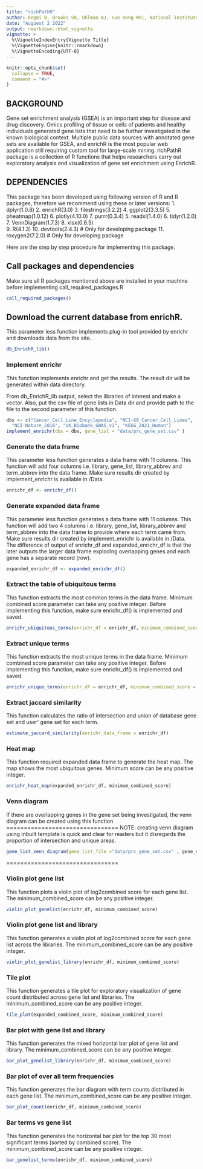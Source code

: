 ```yaml
---
title: "richPathR"
author: Regmi B, Brooks SR, Uhlman AJ, Sun Hong-Wei, National Institute of Arthritis and Musculoskeletal and Skin Disease, National Institutes of Health, Bethesda, MD, USA
date: "Auguest 2 2022"
output: rmarkdown::html_vignette
vignette: >
  %\VignetteIndexEntry{Vignette Title}
  %\VignetteEngine{knitr::rmarkdown}
  %\VignetteEncoding{UTF-8}
---
```


```r
knitr::opts_chunk$set(
  collapse = TRUE,
  comment = "#>"
)
```

## BACKGROUND

Gene set enrichment analysis (GSEA) is an important step for disease and drug
discovery. Omics profiling of tissue or cells of patients and healthy
individuals generated gene lists that need to be further investigated in the
known biological context. Multiple public data sources with annotated gene sets
are available for GSEA, and enrichR is the most popular web application still
requiring custom tool for large-scale mining. richPathR package is a
collection of R functions that helps researchers carry out exploratory analysis
and visualization of gene set enrichment using EnrichR.

## DEPENDENCIES

This package has been developed using following version of R and R packages,
therefore we recommend using these or later versions:
1. dplyr(1.0.8)
2. enrichR(3.0)
3. filestrings(3.2.2)
4. ggplot2(3.3.5)
5. pheatmap(1.0.12)
6. plotly(4.10.0)
7. purrr(0.3.4)
5. readxl(1.4.0)
6. tidyr(1.2.0)
7. VennDiagram(1.7.3)
8. xlsx(0.6.5)  
9. R(4.1.3)
10. devtools(2.4.3)                 # Only for developing package
11. roxygen2(7.2.0)                 # Only for developing  package

Here are the step by  step procedure for implementing this package. 

## Call packages and dependencies

Make sure all R packages mentioned above are installed in your machine before implementing
call_required_packages.R
```r
call_required_packages()
```

## Download the current database from enrichR.

This parameter less function implements plug-in tool provided by enrichr and
downloads data from the site.
```r
db_EnrichR_lib()
```

### Implement enrichr

This function implements enrichr and get the results. The result dir will be
generated within data directory.

From db_EnrichR_lib output, select the libraries of interest and make a vector.
Also, put the csv file of gene lists in Data dir and provide path to the file to
the second parameter of this function.
```r
dbs <- c("Cancer_Cell_Line_Encyclopedia", "NCI-60_Cancer_Cell_Lines", 
  "NCI-Nature_2016", "UK_Biobank_GWAS_v1", "KEGG_2021_Human")
implement_enrichr(dbs = dbs, gene_list = "data/prc_gene_set.csv" )
```

### Generate the  data frame

This parameter less function generates a data frame with 11 columns. This 
function will add four columns i.e. library, gene_list, library_abbrev and
term_abbrev into the data frame. Make sure results dir created by 
implement_enrichr  is available in /Data.
```r
enrichr_df <- enrichr_df()
```

### Generate expanded data frame

This parameter less function generates a data frame with 11 columns. This 
function will add two 4 columns i.e. library, gene_list, library_abbrev and
term_abbrev into the data frame to provide where each term came from. Make sure
results dir created by implement_enrichr  is available in /Data. The difference
of output of enrichr_df and expanded_enrichr_df is that the later outputs the 
larger data frame exploding overlapping genes and each gene has a separate
record (row).
```r
expanded_enrichr_df <- expanded_enrichr_df()
```

### Extract the table of ubiquitous terms

This function extracts the most common terms in the  data
frame. Minimum combined score parameter can take any positive integer. Before
implementing this function, make sure enrichr_df() is implemented and saved.
```r
enrichr_ubiquitous_terms(enrichr_df = enrichr_df, minimum_combined_score = 5)
```

### Extract unique terms

This function extracts  the most unique terms in the data frame. Minimum
combined score parameter can take any positive integer. Before implementing this
function, make sure enrichr_df() is implemented and saved.
```r
enrichr_unique_terms(enrichr_df = enrichr_df, minimum_combined_score = 5)
```

### Extract jaccard similarity

This function calculates the ratio of intersection and union of database gene 
set and user' gene set for  each term.
```r
estimate_jaccard_similarity(enrichr_data_frame = enrichr_df)
```

### Heat map 

This function required expanded data frame to generate the heat map. The map
shows the most ubiquitous genes. Minimum score can be any positive integer.
```r
enrichr_heat_map(expanded_enrichr_df, minimum_combined_score)
```

### Venn diagram

If there are overlapping genes in the  gene set being investigated, the venn 
diagram can be created using this function
================================
NOTE: creating  venn diagram using inbuilt template is quick and clear for 
readers but it disregards the proportion of intersection and unique areas. 
```r
gene_list_venn_diagram(gene_list_file ="data/prc_gene_set.csv" , gene_set_names)
```
================================


### Violin plot gene list

This function plots a violin plot of log2combined score for each gene list. The
minimum_combined_score can be any positive integer.
```r
violin_plot_genelist(enrichr_df, minimum_combined_score)
```

### Violin plot gene list and library

This function generates a violin plot of log2combined score for each gene list 
across the libraries. The minimum_combined_score can be any positive integer.
```r
violin_plot_genelist_library(enrichr_df, minimum_combined_score)
```

### Tile plot

This function generates a tile plot for exploratory visualization of gene count
distributed across gene list and libraries. The minimum_combined_score can be
any positive integer.
```r
tile_plot(expanded_combined_score, minimum_combined_score)
```

### Bar plot with gene  list and library

This function generates the mixed horizontal bar plot of gene list and library. 
The minimum_combined_score can be any positive integer.
```r
bar_plot_genelist_library(enrichr_df, minimum_combined_score)
```

### Bar plot of over all term frequencies
This function generates the bar diagram with term counts distributed in each
gene list. The minimum_combined_score can be any positive integer.
```r
bar_plot_count(enrichr_df, minimum_combined_score)
```

### Bar terms vs gene list

This function generates the horizontal bar plot for the top 30 most significant
terms (sorted by combined  score). The minimum_combined_score can be any
positive integer.
```r
bar_genelist_terms(enrichr_df, minimum_combined_score)
```
